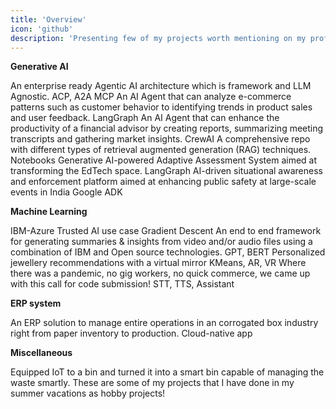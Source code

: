 ```yaml
---
title: 'Overview'
icon: 'github'
description: 'Presenting few of my projects worth mentioning on my profile'
---
```


**Generative AI**

<CardGroup cols={3}>
    <Card
        title="AI Agents Interoperability"
        href="/projects/genai/acp-agents"
    >
    An enterprise ready Agentic AI architecture which is framework and LLM Agnostic.
    <Info>ACP, A2A</Info>
    <Info>MCP</Info>
    </Card>
  <Card
        title="E-commerce analysis AI Agent"
        href="/projects/genai/e-commerce-usecase"
    >
    An AI Agent that can analyze e-commerce patterns such as customer behavior to identifying trends in product sales and user feedback.
    <Info>LangGraph</Info>
    </Card>
  <Card
    title="Financial research and analysis Agent"
    href="/projects/genai/financial-advisor-usecase"
  >
  An AI Agent that can enhance the productivity of a financial advisor by creating reports, summarizing meeting transcripts and gathering market insights.
  <Info>CrewAI</Info>
  </Card>
  <Card
        title="Retrieval-Augmented Generation(RAG) playbooks"
        href="/projects/genai/rag-playbooks"
    >
    A comprehensive repo with different types of retrieval augmented generation (RAG) techniques.
    <Info>Notebooks</Info>
    </Card>
  <Card
    title="Adaptive AI Assessment"
    href="/projects/genai/genai-adaptive-assessment-system"
  >
  Generative AI-powered Adaptive Assessment System aimed at transforming the EdTech space.
  <Info>LangGraph</Info>
  </Card>
  <Card
    title="Improving safety at large public events"
    href="/projects/genai/safety-at-large-public-events"
  >
  AI-driven situational awareness and enforcement platform aimed at enhancing public safety at large-scale events in India
  <Info>Google ADK</Info>
  </Card>
  
</CardGroup>

**Machine Learning**

<CardGroup cols={3}>
  <Card
    title="Govern a Traditional AI model"
    href="/projects/ml/trusted-ai"
  >
  IBM-Azure Trusted AI use case
  <Info>Gradient Descent</Info>
  </Card>
  <Card
    title="Summarize a video or audio using IBM Watson"
    href="/projects/ml/summarize-a-video-or-audio"
  >
  An end to end framework for generating summaries & insights from video and/or audio files using a combination of IBM and Open source technologies.
  <Info>GPT, BERT</Info>
  </Card>
  <Card
    title="Augmented Reality powered Virtual Mirror"
    href="/projects/ml/virtual-mirror"
  >
  Personalized jewellery recommendations with a virtual mirror
  <Info>KMeans, AR, VR</Info>
  </Card>
  <Card
    title="Online & Offline Order processing during pandemics"
    href="/projects/ml/order-processing-pandemics"
  >
  Where there was a pandemic, no gig workers, no quick commerce, we came up with this call for code submission!
  <Info>STT, TTS, Assistant</Info>
  </Card>

</CardGroup>

**ERP system**

<CardGroup cols={3}>
  <Card
    title="Browmix ERP"
    href="/projects/erp/browmix"
  >
  An ERP solution to manage entire operations in an corrogated box industry right from paper inventory to production.
  <Info>Cloud-native app</Info>
  </Card>
  
</CardGroup>

**Miscellaneous**

<CardGroup cols={3}>
  <Card
    title="Smart waste management with Internet of Things (IoT)"
    href="/projects/miscellaneous/smart-waste-management"
  >
  Equipped IoT to a bin and turned it into a smart bin capable of managing the waste smartly.
  </Card>
  <Card
        title="Hobby Projects"
        href="/projects/miscellaneous/hobby"
    >
    These are some of my projects that I have done in my summer vacations as hobby projects!
    </Card>
</CardGroup>